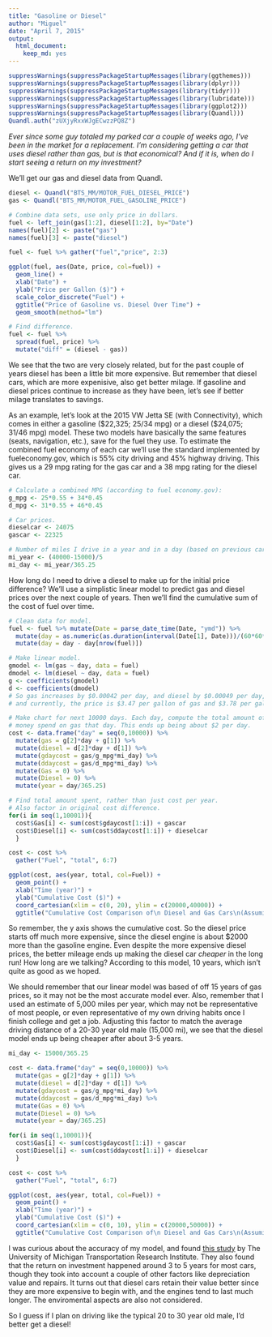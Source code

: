 ```yaml
---
title: "Gasoline or Diesel"
author: "Miguel"
date: "April 7, 2015"
output:
  html_document:
    keep_md: yes
---
```


```r
suppressWarnings(suppressPackageStartupMessages(library(ggthemes)))
suppressWarnings(suppressPackageStartupMessages(library(dplyr)))
suppressWarnings(suppressPackageStartupMessages(library(tidyr)))
suppressWarnings(suppressPackageStartupMessages(library(lubridate)))
suppressWarnings(suppressPackageStartupMessages(library(ggplot2)))
suppressWarnings(suppressPackageStartupMessages(library(Quandl)))
Quandl.auth("zUXjyRxxWJgECwzzPQ8Z")
```


*Ever since some guy totaled my parked car a couple of weeks ago, I've been in the market for a replacement. I'm considering getting a car that uses diesel rather than gas, but is that economical? And if it is, when do I start seeing a return on my investment?*

We'll get our gas and diesel data from Quandl.

```r
diesel <- Quandl("BTS_MM/MOTOR_FUEL_DIESEL_PRICE")
gas <- Quandl("BTS_MM/MOTOR_FUEL_GASOLINE_PRICE")

# Combine data sets, use only price in dollars.
fuel <- left_join(gas[1:2], diesel[1:2], by="Date")
names(fuel)[2] <- paste("gas")
names(fuel)[3] <- paste("diesel")

fuel <- fuel %>% gather("fuel","price", 2:3)

ggplot(fuel, aes(Date, price, col=fuel)) + 
  geom_line() + 
  xlab("Date") +
  ylab("Price per Gallon ($)") +  
  scale_color_discrete("Fuel") + 
  ggtitle("Price of Gasoline vs. Diesel Over Time") +
  geom_smooth(method="lm")

# Find difference.
fuel <- fuel %>% 
  spread(fuel, price) %>%
  mutate("diff" = (diesel - gas))
```

We see that the two are very closely related, but for the past couple of years diesel has been a little bit more expensive. But remember that diesel cars, which are more expenisive, also get better milage. If gasoline and diesel prices continue to increase as they have been, let's see if better milage translates to savings.

As an example, let's look at the 2015 VW Jetta SE (with Connectivity), which comes in either a gasoline ($22,325; 25/34 mpg) or a diesel ($24,075; 31/46 mpg) model. These two models have basically the same features (seats, navigation, etc.), save for the fuel they use. To estimate the combined fuel economy of each car we'll use the standard implemented by fueleconomy.gov, which is 55% city driving and 45% highway driving. This gives us a 29 mpg rating for the gas car and a 38 mpg rating for the diesel car. 

```r
# Calculate a combined MPG (according to fuel economy.gov):
g_mpg <- 25*0.55 + 34*0.45 
d_mpg <- 31*0.55 + 46*0.45

# Car prices.
dieselcar <- 24075 
gascar <- 22325

# Number of miles I drive in a year and in a day (based on previous car).
mi_year <- (40000-15000)/5
mi_day <- mi_year/365.25
```

How long do I need to drive a diesel to make up for the initial price difference? We'll use a simplistic linear model to predict gas and diesel prices over the next couple of years. Then we'll find the cumulative sum of the cost of fuel over time. 

```r
# Clean data for model.
fuel <- fuel %>% mutate(Date = parse_date_time(Date, "ymd")) %>%
  mutate(day = as.numeric(as.duration(interval(Date[1], Date)))/(60*60*24)) %>%
  mutate(day = day - day[nrow(fuel)])

# Make linear model.
gmodel <- lm(gas ~ day, data = fuel)
dmodel <- lm(diesel ~ day, data = fuel)
g <- coefficients(gmodel)
d <- coefficients(dmodel)
# So gas increases by $0.00042 per day, and diesel by $0.00049 per day, 
# and currently, the price is $3.47 per gallon of gas and $3.78 per gallon of diesel.

# Make chart for next 10000 days. Each day, compute the total amount of
# money spend on gas that day. This ends up being about $2 per day.
cost <- data.frame("day" = seq(0,10000)) %>%
  mutate(gas = g[2]*day + g[1]) %>%
  mutate(diesel = d[2]*day + d[1]) %>%
  mutate(gdaycost = gas/g_mpg*mi_day) %>%
  mutate(ddaycost = gas/d_mpg*mi_day) %>%
  mutate(Gas = 0) %>%
  mutate(Diesel = 0) %>%
  mutate(year = day/365.25)

# Find total amount spent, rather than just cost per year.
# Also factor in original cost difference.
for(i in seq(1,10001)){
  cost$Gas[i] <- sum(cost$gdaycost[1:i]) + gascar
  cost$Diesel[i] <- sum(cost$ddaycost[1:i]) + dieselcar
  }

cost <- cost %>%
  gather("Fuel", "total", 6:7)

ggplot(cost, aes(year, total, col=Fuel)) + 
  geom_point() +
  xlab("Time (year)") + 
  ylab("Cumulative Cost ($)") +
  coord_cartesian(xlim = c(0, 20), ylim = c(20000,40000)) +
  ggtitle("Cumulative Cost Comparison of\n Diesel and Gas Cars\n(Assuming 5,000 mi per Year)")
```

So remember, the y axis shows the cumulative cost. So the diesel price starts off much more expensive, since the diesel engine is about $2000 more than the gasoline engine. Even despite the more expensive diesel prices, the better mileage ends up making the diesel car *cheaper* in the long run! How long are we talking? According to this model, 10 years, which isn't quite as good as we hoped. 

We should remember that our linear model was based of off 15 years of gas prices, so it may not be the most accurate model ever. Also, remember that I used an estimate of 5,000 miles per year, which may not be representative of most people, or even representative of my own driving habits once I finish college and get a job. Adjusting this factor to match the average driving distance of a 20-30 year old male (15,000 mi), we see that the diesel model ends up being cheaper after about 3-5 years.

```r
mi_day <- 15000/365.25

cost <- data.frame("day" = seq(0,10000)) %>%
  mutate(gas = g[2]*day + g[1]) %>%
  mutate(diesel = d[2]*day + d[1]) %>%
  mutate(gdaycost = gas/g_mpg*mi_day) %>%
  mutate(ddaycost = gas/d_mpg*mi_day) %>%
  mutate(Gas = 0) %>%
  mutate(Diesel = 0) %>%
  mutate(year = day/365.25)

for(i in seq(1,10001)){
  cost$Gas[i] <- sum(cost$gdaycost[1:i]) + gascar
  cost$Diesel[i] <- sum(cost$ddaycost[1:i]) + dieselcar
  }

cost <- cost %>%
  gather("Fuel", "total", 6:7)

ggplot(cost, aes(year, total, col=Fuel)) + 
  geom_point() +
  xlab("Time (year)") + 
  ylab("Cumulative Cost ($)") +
  coord_cartesian(xlim = c(0, 10), ylim = c(20000,50000)) +
  ggtitle("Cumulative Cost Comparison of\n Diesel and Gas Cars\n(Assuming 15,000 mi per Year)")
```

I was curious about the accuracy of my model, and found [this study](http://www.dieselforum.org/files/dmfile/20130311_cd_umtritcofinalreport_dd2017.pdf) by The University of Michigan Transportation Research Institute. They also found that the return on investment happened around 3 to 5 years for most cars, though they took into account a couple of other factors like depreciation value and repairs. It turns out that diesel cars retain their value better since they are more expensive to begin with, and the engines tend to last much longer. The enviromental aspects are also not considered.

So I guess if I plan on driving like the typical 20 to 30 year old male, I'd better get a diesel!